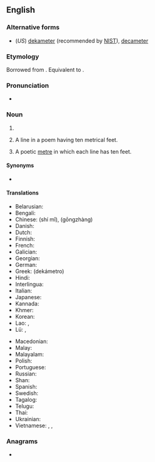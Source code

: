 {{also|décamètre|deca-metre}}
==English==

===Alternative forms===
* (''US'') [[dekameter]] (recommended by [[w:NIST|NIST]]), [[decameter]]

===Etymology===
Borrowed from {{bor|en|fr|décamètre}}. Equivalent to {{affix|en|deca-|metre}}.

===Pronunciation===
* {{a|UK}} {{IPA|en|/ˈdɛkəmiːtə(ɹ)/}}

===Noun===
{{en-noun}}

# {{SI-unit|en|deca|metre|length}}
# {{lb|en|prosody}} A line in a poem having ten metrical feet.
# {{lb|en|prosody}} A poetic [[metre]] in which each line has ten feet.

====Synonyms====
* {{l|en|dam}}

====Translations====
{{trans-top|the length of 10 metres}}
* Belarusian: {{t-needed|be}}
* Bengali: {{t|bn|ডেকামিটার}}
* Chinese: {{t+|zh|十米}} (shí mǐ), {{t+|zh|公丈}} (gōngzhàng)
* Danish: {{t-needed|da}}
* Dutch: {{t+|nl|decameter|m}}
* Finnish: {{t+|fi|dekametri}}
* French: {{t+|fr|décamètre|m}}
* Galician: {{t+|gl|decámetro}}
* Georgian: {{t|ka|დექამეტრი}}
* German: {{t+|de|Dekameter|m}}
* Greek: {{t+|el|δεκάμετρο|n}} (dekámetro)
* Hindi: {{t|hi|डेकामीटर}}
* Interlingua: {{t|ia|decametro}}
* Italian: {{t+|it|decametro|m}}
* Japanese: {{t|ja|デカメートル}}
* Kannada: {{t|kn|ದೆಕಾಮೀಟರು}}
* Khmer: {{t|km|ដេកាម៉ែត្រ|tr=deekaa maet|sc=Khmr}}
* Korean: {{t|ko|데카미터}}
* Lao: {{t+|lo|ເດກາແມັດ}}, {{t|lo|ເດກາເມັດ}}
* Lü: {{t|khb|ᦵᦡᦂᦱᦙᦶᧆ}}, {{t|khb|ᦵᦡᦂᦱᦙᦵᧆ}}
{{trans-mid}}
* Macedonian: {{t|mk|декаметар|m}}
* Malay: {{t|ms|dekameter}}
* Malayalam: {{t|ml|ഡെകാമിറ്റർ}}
* Polish: {{t+|pl|dekametr|m}}
* Portuguese: {{t+|pt|decâmetro|m}}
* Russian: {{t+|ru|декаме́тр|m}}
* Shan: {{t|shn|ၻေၵၢမဵတ}}
* Spanish: {{t+|es|decámetro|m}}
* Swedish: {{t+|sv|dekameter|c}}
* Tagalog: {{t|tl|dekametro}}
* Telugu: {{t|te|డెకామీటరు}}
* Thai: {{t|th|เดกาเมตร}}
* Ukrainian: {{t-needed|uk}}
* Vietnamese: {{t|vi|đêcamet}}, {{t|vi|đê-ca-mét}}, {{t|vi|đề-ca-mét}}
{{trans-bottom}}

===Anagrams===
* {{anagrams|en|a=acdeeemrt|decameter}}